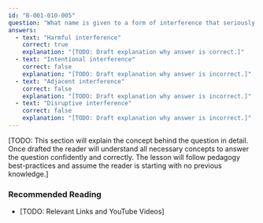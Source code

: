 ```yaml
---
id: "B-001-010-005"
question: "What name is given to a form of interference that seriously degrades, obstructs or repeatedly interrupts a radiocommunication service?"
answers:
  - text: "Harmful interference"
    correct: true
    explanation: "[TODO: Draft explanation why answer is correct.]"
  - text: "Intentional interference"
    correct: false
    explanation: "[TODO: Draft explanation why answer is incorrect.]"
  - text: "Adjacent interference"
    correct: false
    explanation: "[TODO: Draft explanation why answer is incorrect.]"
  - text: "Disruptive interference"
    correct: false
    explanation: "[TODO: Draft explanation why answer is incorrect.]"
---
```


[TODO: This section will explain the concept behind the question in detail. Once drafted the reader will understand all necessary concepts to answer the question confidently and correctly. The lesson will follow pedagogy best-practices and assume the reader is starting with no previous knowledge.]

### Recommended Reading

- [TODO: Relevant Links and YouTube Videos]
